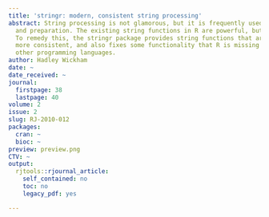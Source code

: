 ```yaml
---
title: 'stringr: modern, consistent string processing'
abstract: String processing is not glamorous, but it is frequently used in data cleaning
  and preparation. The existing string functions in R are powerful, but not friendly.
  To remedy this, the stringr package provides string functions that are simpler and
  more consistent, and also fixes some functionality that R is missing compared to
  other programming languages.
author: Hadley Wickham
date: ~
date_received: ~
journal:
  firstpage: 38
  lastpage: 40
volume: 2
issue: 2
slug: RJ-2010-012
packages:
  cran: ~
  bioc: ~
preview: preview.png
CTV: ~
output:
  rjtools::rjournal_article:
    self_contained: no
    toc: no
    legacy_pdf: yes

---
```

